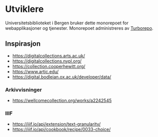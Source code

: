 # Utviklere

Universitetsbiblioteket i Bergen bruker dette monorepoet for webapplikasjoner og tjenester. Monorepoet administreres av [Turborepo](https://turborepo.com/). 

## Inspirasjon

* https://digitalcollections.arts.ac.uk/
* https://digitalcollections.nypl.org/
* https://collection.cooperhewitt.org/
* https://www.artic.edu/
* https://digital.bodleian.ox.ac.uk/developer/data/
  

### Arkivvisninger

* https://wellcomecollection.org/works/a2242545

### IIIF

* https://iiif.io/api/extension/text-granularity/
* https://iiif.io/api/cookbook/recipe/0033-choice/ 